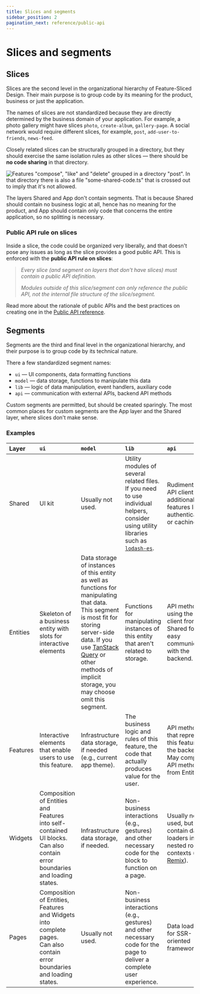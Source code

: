 ```yaml
---
title: Slices and segments
sidebar_position: 2
pagination_next: reference/public-api
---
```


# Slices and segments

## Slices

Slices are the second level in the organizational hierarchy of Feature-Sliced Design. Their main purpose is to group code by its meaning for the product, business or just the application.

The names of slices are not standardized because they are directly determined by the business domain of your application. For example, a photo gallery might have slices `photo`, `create-album`, `gallery-page`. A social network would require different slices, for example, `post`, `add-user-to-friends`, `news-feed`.

Closely related slices can be structurally grouped in a directory, but they should exercise the same isolation rules as other slices — there should be **no code sharing** in that directory.

![Features "compose", "like" and "delete" grouped in a directory "post". In that directory there is also a file "some-shared-code.ts" that is crossed out to imply that it's not allowed.](/img/graphic-nested-slices.svg)

The layers Shared and App don't contain segments. That is because Shared should contain no business logic at all, hence has no meaning for the product, and App should contain only code that concerns the entire application, so no splitting is necessary.

### Public API rule on slices

Inside a slice, the code could be organized very liberally, and that doesn't pose any issues as long as the slice provides a good public API. This is enforced with the **public API rule on slices**:

> _Every slice (and segment on layers that don't have slices) must contain a public API definition._
>
> _Modules outside of this slice/segment can only reference the public API, not the internal file structure of the slice/segment._

Read more about the rationale of public APIs and the best practices on creating one in the [Public API reference][ref--public-api].

## Segments

Segments are the third and final level in the organizational hierarchy, and their purpose is to group code by its technical nature.

There a few standardized segment names:
* `ui` — UI components, data formatting functions
* `model` — data storage, functions to manipulate this data
* `lib` — logic of data manipulation, event handlers, auxiliary code
* `api` — communication with external APIs, backend API methods

Custom segments are permitted, but should be created sparingly. The most common places for custom segments are the App layer and the Shared layer, where slices don't make sense.

### Examples

| Layer    | `ui`         | `model`      | `lib`        | `api`        |
| :------- | :----------- | :----------- | :----------- | :----------- |
| Shared   | UI kit       | Usually not used. | Utility modules of several related files. <br />If you need to use individual helpers, consider using utility libraries such as [`lodash-es`][ext--lodash]. | Rudimentary API client with additional features like authentication or caching. |
| Entities | Skeleton of a business entity with slots for interactive elements | Data storage of instances of this entity as well as functions for manipulating that data. <br /> This segment is most fit for storing server-side data. If you use [TanStack Query][ext--tanstack-query] or other methods of implicit storage, you may choose omit this segment. | Functions for manipulating instances of this entity that aren't related to storage. | API methods using the API client from Shared for easy communication with the backend. |
| Features | Interactive elements that enable users to use this feature. | Infrastructure data storage, if needed (e.g., current app theme). | The business logic and rules of this feature, the code that actually produces value for the user. | API methods that represent this feature on the backend. <br /> May compose API methods from Entities.
| Widgets  | Composition of Entities and Features into self-contained UI blocks. <br /> Can also contain error boundaries and loading states. | Infrastructure data storage, if needed. | Non-business interactions (e.g., gestures) and other necessary code for the block to function on a page. | Usually not used, but can contain data loaders in nested routing contexts (e.g., [Remix][ext--remix]). |
| Pages    | Composition of Entities, Features and Widgets into complete pages. <br /> Can also contain error boundaries and loading states. | Usually not used. | Non-business interactions (e.g., gestures) and other necessary code for the page to deliver a complete user experience. | Data loaders for SSR-oriented frameworks. |

[ref--public-api]: /docs/reference/public-api

[ext--lodash]: https://www.npmjs.com/package/lodash-es
[ext--tanstack-query]: https://tanstack.com/query/latest
[ext--remix]: https://remix.run
